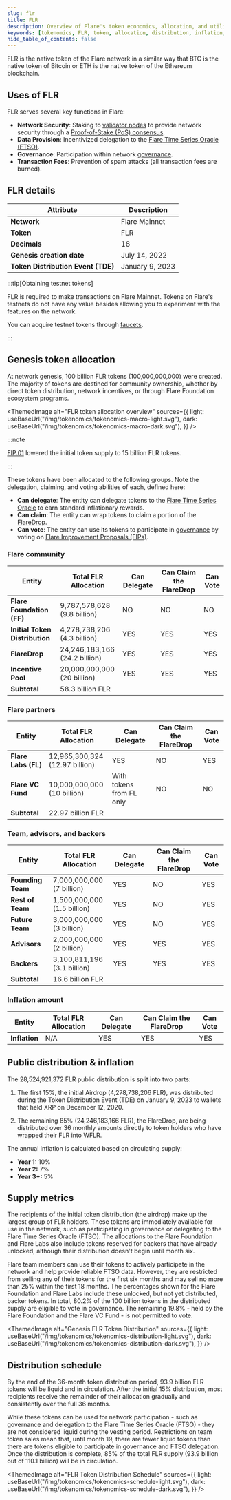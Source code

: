 ```yaml
---
slug: flr
title: FLR
description: Overview of Flare's token economics, allocation, and utility
keywords: [tokenomics, FLR, token, allocation, distribution, inflation, vesting]
hide_table_of_contents: false
---
```



FLR is the native token of the Flare network in a similar way that BTC is the native token of Bitcoin or ETH is the native token of the Ethereum blockchain.

## Uses of FLR

FLR serves several key functions in Flare:

- **Network Security**: Staking to [validator nodes](/run-node/validator-node) to provide network security through a [Proof-of-Stake (PoS) consensus](/network/overview#consensus).
- **Data Provision**: Incentivized delegation to the [Flare Time Series Oracle (FTSO)](/ftso/overview).
- **Governance**: Participation within network [governance](/network/fsp/governance).
- **Transaction Fees**: Prevention of spam attacks (all transaction fees are burned).

## FLR details

| Attribute                          | Description     |
| ---------------------------------- | --------------- |
| **Network**                        | Flare Mainnet   |
| **Token**                          | FLR             |
| **Decimals**                       | 18              |
| **Genesis creation date**          | July 14, 2022   |
| **Token Distribution Event (TDE)** | January 9, 2023 |

:::tip[Obtaining testnet tokens]

FLR is required to make transactions on Flare Mainnet.
Tokens on Flare's testnets do not have any value besides allowing you to experiment with the features on the network.

You can acquire testnet tokens through [faucets](/network/overview#configuration).

:::

## Genesis token allocation

At network genesis, 100 billion FLR tokens (100,000,000,000) were created.
The majority of tokens are destined for community ownership, whether by direct token distribution, network incentives, or through Flare Foundation ecosystem programs.

<ThemedImage
  alt="FLR token allocation overview"
  sources={{
    light: useBaseUrl("/img/tokenomics/tokenomics-macro-light.svg"),
    dark: useBaseUrl("/img/tokenomics/tokenomics-macro-dark.svg"),
  }}
/>

:::note

[FIP.01](https://proposals.flare.network/FIP/FIP_1.html) lowered the initial token supply to 15 billion FLR tokens.

:::

These tokens have been allocated to the following groups. Note the delegation, claiming, and voting abilities of each, defined here:

- **Can delegate**: The entity can delegate tokens to the [Flare Time Series Oracle](/ftso/overview) to earn standard inflationary rewards.
- **Can claim**: The entity can wrap tokens to claim a portion of the [FlareDrop](/network/guides/manage-flaredrops).
- **Can vote**: The entity can use its tokens to participate in [governance](/network/fsp/governance) by voting on [Flare Improvement Proposals (FIPs)](/network/fsp/governance#flare-improvement-proposals-fips).

### Flare community

| Entity                         | Total FLR Allocation              | Can Delegate | Can Claim the FlareDrop | Can Vote |
| ------------------------------ | --------------------------------- | ------------ | ----------------------- | -------- |
| **Flare Foundation (FF)**      | 9,787,578,628<br/>(9.8 billion)   | NO           | NO                      | NO       |
| **Initial Token Distribution** | 4,278,738,206<br/>(4.3 billion)   | YES          | YES                     | YES      |
| **FlareDrop**                  | 24,246,183,166<br/>(24.2 billion) | YES          | YES                     | YES      |
| **Incentive Pool**             | 20,000,000,000<br/>(20 billion)   | YES          | YES                     | YES      |
| **Subtotal**                   | 58.3 billion FLR                  |              |                         |          |

### Flare partners

| Entity              | Total FLR Allocation               | Can Delegate             | Can Claim the FlareDrop | Can Vote |
| ------------------- | ---------------------------------- | ------------------------ | ----------------------- | -------- |
| **Flare Labs (FL)** | 12,965,300,324<br/>(12.97 billion) | YES                      | NO                      | YES      |
| **Flare VC Fund**   | 10,000,000,000<br/>(10 billion)    | With tokens from FL only | NO                      | NO       |
| **Subtotal**        | 22.97 billion FLR                  |                          |                         |          |

### Team, advisors, and backers

| Entity            | Total FLR Allocation            | Can Delegate | Can Claim the FlareDrop | Can Vote |
| ----------------- | ------------------------------- | ------------ | ----------------------- | -------- |
| **Founding Team** | 7,000,000,000<br/>(7 billion)   | YES          | NO                      | YES      |
| **Rest of Team**  | 1,500,000,000<br/>(1.5 billion) | YES          | NO                      | YES      |
| **Future Team**   | 3,000,000,000<br/>(3 billion)   | YES          | NO                      | YES      |
| **Advisors**      | 2,000,000,000<br/>(2 billion)   | YES          | YES                     | YES      |
| **Backers**       | 3,100,811,196<br/>(3.1 billion) | YES          | YES                     | YES      |
| **Subtotal**      | 16.6 billion FLR                |              |                         |          |

### Inflation amount

| Entity        | Total FLR Allocation | Can Delegate | Can Claim the FlareDrop | Can Vote |
| ------------- | -------------------- | ------------ | ----------------------- | -------- |
| **Inflation** | N/A                  | YES          | YES                     | YES      |

## Public distribution & inflation

The 28,524,921,372 FLR public distribution is split into two parts:

1. The first 15%, the initial Airdrop (4,278,738,206 FLR), was distributed during the Token Distribution Event (TDE) on January 9, 2023 to wallets that held XRP on December 12, 2020.

2. The remaining 85% (24,246,183,166 FLR), the FlareDrop, are being distributed over 36 monthly amounts directly to token holders who have wrapped their FLR into WFLR.

The annual inflation is calculated based on circulating supply:

- **Year 1:** 10%
- **Year 2:** 7%
- **Year 3+:** 5%

## Supply metrics

The recipients of the initial token distribution (the airdrop) make up the largest group of FLR holders.
These tokens are immediately available for use in the network, such as participating in governance or delegating to the Flare Time Series Oracle (FTSO).
The allocations to the Flare Foundation and Flare Labs also include tokens reserved for backers that have already unlocked, although their distribution doesn't begin until month six.

Flare team members can use their tokens to actively participate in the network and help provide reliable FTSO data.
However, they are restricted from selling any of their tokens for the first six months and may sell no more than 25% within the first 18 months.
The percentages shown for the Flare Foundation and Flare Labs include these unlocked, but not yet distributed, backer tokens.
In total, 80.2% of the 100 billion tokens in the distributed supply are eligible to vote in governance.
The remaining 19.8% - held by the Flare Foundation and the Flare VC Fund - is not permitted to vote.

<ThemedImage
  alt="Genesis FLR Token Distribution"
  sources={{
    light: useBaseUrl("/img/tokenomics/tokenomics-distribution-light.svg"),
    dark: useBaseUrl("/img/tokenomics/tokenomics-distribution-dark.svg"),
  }}
/>

## Distribution schedule

By the end of the 36-month token distribution period, 93.9 billion FLR tokens will be liquid and in circulation.
After the initial 15% distribution, most recipients receive the remainder of their allocation gradually and consistently over the full 36 months.

While these tokens can be used for network participation - such as governance and delegation to the Flare Time Series Oracle (FTSO) - they are not considered liquid during the vesting period.
Restrictions on team token sales mean that, until month 19, there are fewer liquid tokens than there are tokens eligible to participate in governance and FTSO delegation.
Once the distribution is complete, 85% of the total FLR supply (93.9 billion out of 110.1 billion) will be in circulation.

<ThemedImage
  alt="FLR Token Distribution Schedule"
  sources={{
    light: useBaseUrl("/img/tokenomics/tokenomics-schedule-light.svg"),
    dark: useBaseUrl("/img/tokenomics/tokenomics-schedule-dark.svg"),
  }}
/>
